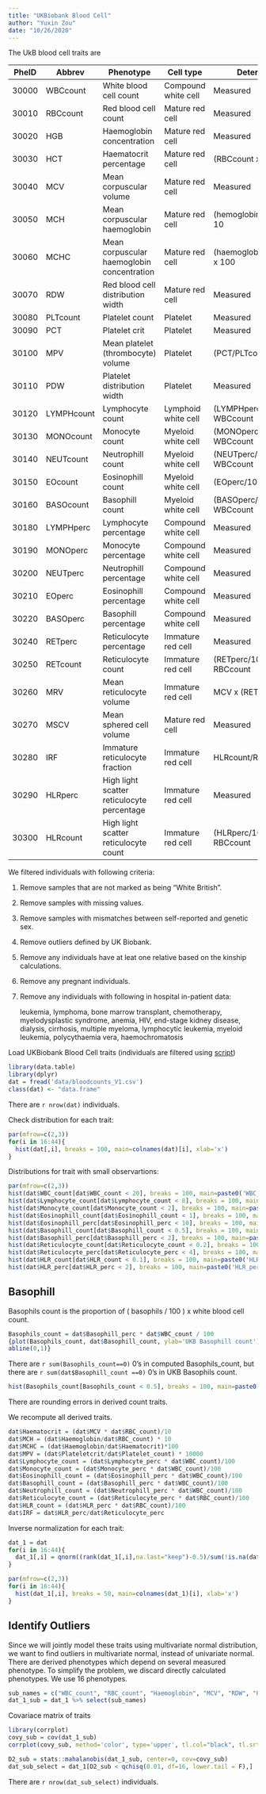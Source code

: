 ```yaml
---
title: "UKBiobank Blood Cell"
author: "Yuxin Zou"
date: "10/26/2020"
---
```


The UkB blood cell traits are

PheID | Abbrev    | Phenotype                                  | Cell type          | Determination
------|-----------|--------------------------------------------|--------------------|--------------
30000 | WBCcount  | White blood cell count                     | Compound white cell| Measured
30010 | RBCcount  | Red blood cell count                       | Mature red cell    | Measured
30020 | HGB       | Haemoglobin concentration                  | Mature red cell    | Measured
30030 | HCT       | Haematocrit percentage                     | Mature red cell    | (RBCcount x MCV) / 10
30040 | MCV       | Mean corpuscular volume                    | Mature red cell    | Measured
30050 | MCH       | Mean corpuscular haemoglobin               | Mature red cell    | (hemoglobin/RBCcount) x 10
30060 | MCHC      | Mean corpuscular haemoglobin concentration | Mature red cell    | (haemoglobin/haematocrit) x 100
30070 | RDW       | Red blood cell distribution width          | Mature red cell    | Measured
30080 | PLTcount  | Platelet count                             | Platelet           | Measured
30090 | PCT       | Platelet crit                              | Platelet           | Measured
30100 | MPV       | Mean platelet (thrombocyte) volume         | Platelet           | (PCT/PLTcount) x 10000
30110 | PDW       | Platelet distribution width                | Platelet           | Measured
30120 | LYMPHcount| Lymphocyte count                           | Lymphoid white cell| (LYMPHperc/100) x WBCcount
30130 | MONOcount | Monocyte count                             | Myeloid white cell | (MONOperc/100) x WBCcount
30140 | NEUTcount | Neutrophill count                          | Myeloid white cell | (NEUTperc/100) x WBCcount
30150 | EOcount   | Eosinophill count                          | Myeloid white cell | (EOperc/100) x WBCcount
30160 | BASOcount | Basophill count                            | Myeloid white cell | (BASOperc/100) x WBCcount
30180 | LYMPHperc | Lymphocyte percentage                      | Compound white cell| Measured
30190 | MONOperc  | Monocyte percentage                        | Compound white cell| Measured
30200 | NEUTperc  | Neutrophill percentage                     | Compound white cell| Measured
30210 | EOperc    | Eosinophill percentage                     | Compound white cell| Measured
30220 | BASOperc  | Basophill percentage                       | Compound white cell| Measured
30240 | RETperc   | Reticulocyte percentage                    | Immature red cell  | Measured
30250 | RETcount  | Reticulocyte count                         | Immature red cell  | (RETperc/100) × RBCcount
30260 | MRV       | Mean reticulocyte volume                   | Immature red cell  | MCV x (RETperc/100)
30270 | MSCV      | Mean sphered cell volume                   | Mature red cell    | Measured
30280 | IRF       | Immature reticulocyte fraction             | Immature red cell  | HLRcount/RETcount
30290 | HLRperc   | High light scatter reticulocyte percentage | Immature red cell  | Measured
30300 | HLRcount  | High light scatter reticulocyte count      | Immature red cell  | (HLRperc/100) × RBCcount


We filtered individuals with following criteria:

1. Remove samples that are not marked as being "White British".

2. Remove samples with missing values.

3. Remove samples with mismatches between self-reported and genetic sex.

4. Remove outliers defined by UK Biobank.

5. Remove any individuals have at leat one relative based on the kinship calculations.

6. Remove any pregnant individuals.

7. Remove any individuals with following in hospital in-patient data:
    
    leukemia, lymphoma, bone marrow transplant, chemotherapy, myelodysplastic syndrome, anemia, HIV, end-stage kidney disease, dialysis, cirrhosis, multiple myeloma, lymphocytic leukemia, myeloid leukemia, polycythaemia vera, haemochromatosis

Load UKBiobank Blood Cell traits (individuals are filtered using [script](../scripts/get_bloodcounts.R))
```r
library(data.table)
library(dplyr)
dat = fread('data/bloodcounts_V1.csv')
class(dat) <- "data.frame"
```
There are `r nrow(dat)` individuals.

Check distribution for each trait:
```r
par(mfrow=c(2,3))
for(i in 16:44){
  hist(dat[,i], breaks = 100, main=colnames(dat)[i], xlab='x')
}
```

Distributions for trait with small observartions:
```r
par(mfrow=c(2,3))
hist(dat$WBC_count[dat$WBC_count < 20], breaks = 100, main=paste0('WBC_count ', sum(dat$WBC_count > 20), ' inds > 20'), xlab='x')
hist(dat$Lymphocyte_count[dat$Lymphocyte_count < 8], breaks = 100, main=paste0('Lymphocyte_count ', sum(dat$Lymphocyte_count > 8), ' inds > 8'), xlab='x')
hist(dat$Monocyte_count[dat$Monocyte_count < 2], breaks = 100, main=paste0('Monocyte_count ', sum(dat$Monocyte_count > 2), ' inds > 2'), xlab='x')
hist(dat$Eosinophill_count[dat$Eosinophill_count < 1], breaks = 100, main=paste0('Eosinophill_count ', sum(dat$Eosinophill_count > 1), ' inds > 1'), xlab='x')
hist(dat$Eosinophill_perc[dat$Eosinophill_perc < 10], breaks = 100, main=paste0('Eosinophill_perc ', sum(dat$Eosinophill_perc > 10), ' inds > 10'), xlab='x')
hist(dat$Basophill_count[dat$Basophill_count < 0.5], breaks = 100, main=paste0('Basophill_count ', sum(dat$Basophill_count > 0.5), ' inds > 0.5'), xlab='x')
hist(dat$Basophill_perc[dat$Basophill_perc < 2], breaks = 100, main=paste0('Basophill_perc ', sum(dat$Basophill_perc > 2), ' inds > 2'), xlab='x')
hist(dat$Reticulocyte_count[dat$Reticulocyte_count < 0.2], breaks = 100, main=paste0('Reticulocyte_count ', sum(dat$Reticulocyte_count > 0.2), ' inds > 0.2'), xlab='x')
hist(dat$Reticulocyte_perc[dat$Reticulocyte_perc < 4], breaks = 100, main=paste0('Reticulocyte_perc ', sum(dat$Reticulocyte_perc > 4), ' inds > 4'), xlab='x')
hist(dat$HLR_count[dat$HLR_count < 0.1], breaks = 100, main=paste0('HLR_count ', sum(dat$HLR_count > 0.1), ' inds > 0.1'), xlab='x')
hist(dat$HLR_perc[dat$HLR_perc < 2], breaks = 100, main=paste0('HLR_perc ', sum(dat$HLR_perc > 2), ' inds > 2'), xlab='x')
```

## Basophill

Basophils count is the proportion of ( basophils / 100 ) x white blood cell count.

```r
Basophils_count = dat$Basophill_perc * dat$WBC_count / 100
{plot(Basophils_count, dat$Basophill_count, ylab='UKB Basophill count')
abline(0,1)}
```

There are `r sum(Basophils_count==0)` 0's in computed Basophils_count, but there are `r sum(dat$Basophill_count ==0)` 0's in UKB Basophils count.

```r
hist(Basophils_count[Basophils_count < 0.5], breaks = 100, main=paste0('Derived Basophils_count ', sum(Basophils_count > 0.5), ' inds > 0.5'), xlab='x')
```
There are rounding errors in derived count traits.

We recompute all derived traits.
```r
dat$Haematocrit = (dat$MCV * dat$RBC_count)/10
dat$MCH = (dat$Haemoglobin/dat$RBC_count) * 10
dat$MCHC = (dat$Haemoglobin/dat$Haematocrit)*100
dat$MPV = (dat$Plateletcrit/dat$Platelet_count) * 10000
dat$Lymphocyte_count = (dat$Lymphocyte_perc * dat$WBC_count)/100
dat$Monocyte_count = (dat$Monocyte_perc * dat$WBC_count)/100
dat$Eosinophill_count = (dat$Eosinophill_perc * dat$WBC_count)/100
dat$Basophill_count = (dat$Basophill_perc * dat$WBC_count)/100
dat$Neutrophill_count = (dat$Neutrophill_perc * dat$WBC_count)/100
dat$Reticulocyte_count = (dat$Reticulocyte_perc * dat$RBC_count)/100
dat$HLR_count = (dat$HLR_perc * dat$RBC_count)/100
dat$IRF = dat$HLR_perc/dat$Reticulocyte_perc
```

Inverse normalization for each trait:
```r
dat_1 = dat
for(i in 16:44){
  dat_1[,i] = qnorm((rank(dat_1[,i],na.last="keep")-0.5)/sum(!is.na(dat_1[,i])))
}
```

```r
par(mfrow=c(2,3))
for(i in 16:44){
  hist(dat_1[,i], breaks = 50, main=colnames(dat_1)[i], xlab='x')
}
```

## Identify Outliers

Since we will jointly model these traits using multivariate normal distribution, we want to find outliers in multivariate normal, instead of univariate normal. There are derived phenotypes which depend on several measured phenotype. To simplify the problem, we discard directly calculated phenotypes. We use 16 phenotypes.

```r
sub_names = c("WBC_count", "RBC_count", "Haemoglobin", "MCV", "RDW", "Platelet_count", "Plateletcrit", "PDW", "Lymphocyte_perc", "Monocyte_perc", "Neutrophill_perc", "Eosinophill_perc", "Basophill_perc", "Reticulocyte_perc", "MSCV", "HLR_perc")
dat_1_sub = dat_1 %>% select(sub_names)
```

Covariace matrix of traits
```r
library(corrplot)
covy_sub = cov(dat_1_sub)
corrplot(covy_sub, method='color', type='upper', tl.col="black", tl.srt=45, is.corr = FALSE)
```

```r
D2_sub = stats::mahalanobis(dat_1_sub, center=0, cov=covy_sub)
dat_sub_select = dat_1[D2_sub < qchisq(0.01, df=16, lower.tail = F),]
```

There are `r nrow(dat_sub_select)` individuals.


